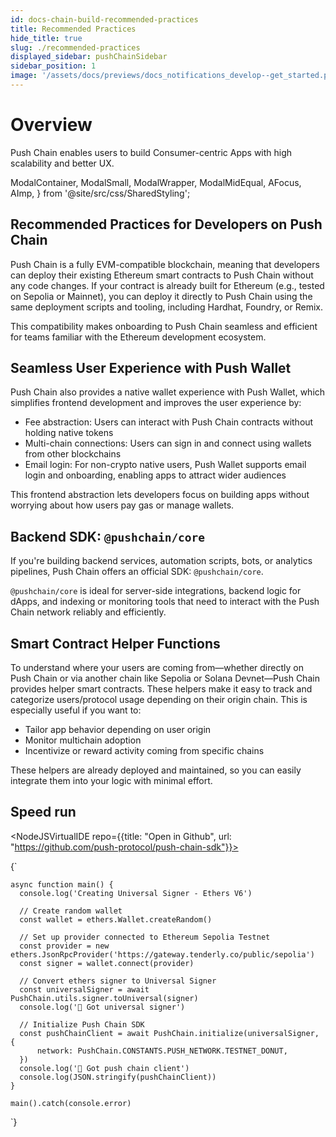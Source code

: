 ```yaml
---
id: docs-chain-build-recommended-practices
title: Recommended Practices
hide_title: true
slug: ./recommended-practices
displayed_sidebar: pushChainSidebar
sidebar_position: 1
image: '/assets/docs/previews/docs_notifications_develop--get_started.png'
---
```


# Overview

Push Chain enables users to build Consumer-centric Apps with high scalability and better UX.

<head>
  <title>{`Recommended Practices | Build | Push Chain | Push Documentation`}</title>
</head>

  ModalContainer,
  ModalSmall,
  ModalWrapper,
  ModalMidEqual,
  AFocus,
  AImp,
} from '@site/src/css/SharedStyling';

## Recommended Practices for Developers on Push Chain

Push Chain is a fully EVM-compatible blockchain, meaning that developers can deploy their existing Ethereum smart contracts to Push Chain without any code changes. If your contract is already built for Ethereum (e.g., tested on Sepolia or Mainnet), you can deploy it directly to Push Chain using the same deployment scripts and tooling, including Hardhat, Foundry, or Remix.

This compatibility makes onboarding to Push Chain seamless and efficient for teams familiar with the Ethereum development ecosystem.

## Seamless User Experience with Push Wallet

Push Chain also provides a native wallet experience with Push Wallet, which simplifies frontend development and improves the user experience by:

- Fee abstraction: Users can interact with Push Chain contracts without holding native tokens
- Multi-chain connections: Users can sign in and connect using wallets from other blockchains
- Email login: For non-crypto native users, Push Wallet supports email login and onboarding, enabling apps to attract wider audiences

This frontend abstraction lets developers focus on building apps without worrying about how users pay gas or manage wallets.

## Backend SDK: `@pushchain/core`

If you're building backend services, automation scripts, bots, or analytics pipelines, Push Chain offers an official SDK: `@pushchain/core`.

`@pushchain/core` is ideal for server-side integrations, backend logic for dApps, and indexing or monitoring tools that need to interact with the Push Chain network reliably and efficiently.

## Smart Contract Helper Functions

To understand where your users are coming from—whether directly on Push Chain or via another chain like Sepolia or Solana Devnet—Push Chain provides helper smart contracts. These helpers make it easy to track and categorize users/protocol usage depending on their origin chain. This is especially useful if you want to:

- Tailor app behavior depending on user origin
- Monitor multichain adoption
- Incentivize or reward activity coming from specific chains

These helpers are already deployed and maintained, so you can easily integrate them into your logic with minimal effort.

## Speed run

<NodeJSVirtualIDE repo={{title: "Open in Github", url: "https://github.com/push-protocol/push-chain-sdk"}}>

{`


    async function main() {
      console.log('Creating Universal Signer - Ethers V6')

      // Create random wallet
      const wallet = ethers.Wallet.createRandom()

      // Set up provider connected to Ethereum Sepolia Testnet
      const provider = new ethers.JsonRpcProvider('https://gateway.tenderly.co/public/sepolia')
      const signer = wallet.connect(provider)

      // Convert ethers signer to Universal Signer
      const universalSigner = await PushChain.utils.signer.toUniversal(signer)
      console.log('🔑 Got universal signer')

      // Initialize Push Chain SDK
      const pushChainClient = await PushChain.initialize(universalSigner, {
          network: PushChain.CONSTANTS.PUSH_NETWORK.TESTNET_DONUT,
      })
      console.log('🔑 Got push chain client')
      console.log(JSON.stringify(pushChainClient))
    }

    main().catch(console.error)

`}

</NodeJSVirtualIDE>
